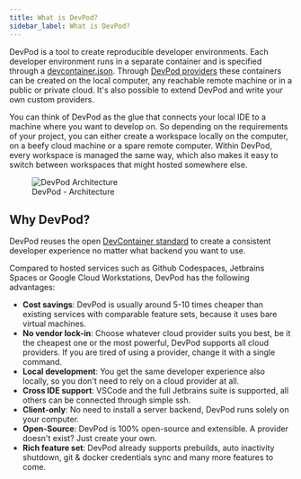 ```yaml
---
title: What is DevPod?
sidebar_label: What is DevPod?
---
```


DevPod is a tool to create reproducible developer environments. Each developer environment runs in a separate container and is specified through a [devcontainer.json](https://containers.dev/). Through [DevPod providers](./managing-providers/what-are-providers) these containers can be created on the local computer, any reachable remote machine or in a public or private cloud. It's also possible to extend DevPod and write your own custom providers.

You can think of DevPod as the glue that connects your local IDE to a machine where you want to develop on. So depending on the requirements of your project, you can either create a workspace locally on the computer, on a beefy cloud machine or a spare remote computer. Within DevPod, every workspace is managed the same way, which also makes it easy to switch between workspaces that might hosted somewhere else.


<figure>
  <img src="/docs/media/devpod-architecture.svg" alt="DevPod Architecture" />
  <figcaption>DevPod - Architecture</figcaption>
</figure>

## Why DevPod?

DevPod reuses the open [DevContainer standard](https://containers.dev/) to create a consistent developer experience no matter what backend you want to use.

Compared to hosted services such as Github Codespaces, Jetbrains Spaces or Google Cloud Workstations, DevPod has the following advantages:
* **Cost savings**: DevPod is usually around 5-10 times cheaper than existing services with comparable feature sets, because it uses bare virtual machines.
* **No vendor lock-in**: Choose whatever cloud provider suits you best, be it the cheapest one or the most powerful, DevPod supports all cloud providers. If you are tired of using a provider, change it with a single command.
* **Local development**: You get the same developer experience also locally, so you don't need to rely on a cloud provider at all.
* **Cross IDE support**: VSCode and the full Jetbrains suite is supported, all others can be connected through simple ssh.
* **Client-only**: No need to install a server backend, DevPod runs solely on your computer.
* **Open-Source**: DevPod is 100% open-source and extensible. A provider doesn't exist? Just create your own.
* **Rich feature set**: DevPod already supports prebuilds, auto inactivity shutdown, git & docker credentials sync and many more features to come.